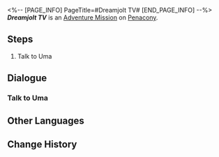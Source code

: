 <%-- [PAGE_INFO]
PageTitle=#Dreamjolt TV#
[END_PAGE_INFO] --%>
{{Stub|Dialogue.}}
{{Mission Infobox
|id            = 8020300
|title         = 
|image         = <!--Mission Dreamjolt TV.png-->
|type          = Adventure
|event_name    = 
|chapter       = 
|requirements  = [[Trailblaze Mission]] ''[[Whodunit]]'' completed
|summary       = <!--official mission summary from Fate's Atlas-->
|characters    = Trailblazer; Uma
|startLocation = [[Penacony]] - [[Golden Hour]]
|world         = Penacony
|area          = Golden Hour
|prev          = 
|next          = 
|exp           = 
|credits       = 5000
|stellarJade   = 
|other         = {{Card List|}}
}}
'''''Dreamjolt TV''''' is an [[Adventure Mission]] on [[Penacony]].

==Steps==
# Talk to Uma

<!--
==Gameplay Notes==

--><!--
==Trial Character==

-->
==Dialogue==
{{Stub Dialogue}}
===Talk to Uma===
{{Mission Description|type=adventure|location=Golden Hour|Some of the TV screens in Penacony start to air some strange and vulgar programs. Uma, the TV host wishes to speak with you about it.<br />Although you don't know what's going on, you might get some insider information if you speak to her...}}
{{Dialogue Start}}
:{{tx}}
{{Dialogue End}}

==Other Languages==
{{Other Languages
|en   = Dreamjolt TV
|zhs  = 惊梦电视台
|zht  = 驚夢電視台
|ja   = ナイトメアテレビ局
|ko   = 나쁜꿈 방송국
|es   = Canal Susto
|fr   = Chocmar TV
|ru   = Телеканал «Проснись и пой»
|th   = สถานีโทรทัศน์ฝันสยอง
|vi   = Đài Truyền Hình Ác Mộng
|de   = Albtraum-TV
|id   = Stasiun Televisi Kejutan Mimpi
|pt   = TV dos Pesadelos
}}

==Change History==
{{Change History|2.0}}
